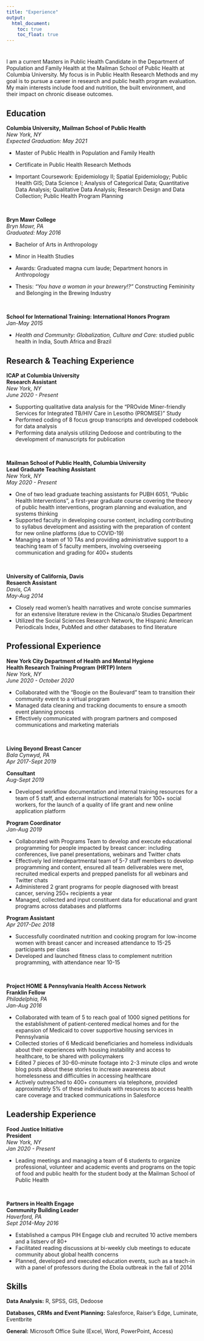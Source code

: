 ```yaml
---
title: "Experience"
output: 
  html_document:
    toc: true
    toc_float: true
---
```

# {.tabset}

I am a current Masters in Public Health Candidate in the Department of Population and Family Health at the Mailman School of Public Health at Columbia University. My focus is in Public Health Research Methods and my goal is to pursue a career in research and public health program evaluation. My main interests include food and nutrition, the built environment, and their impact on chronic disease outcomes.

## Education

**Columbia University, Mailman School of Public Health**  
*New York, NY*  
*Expected Graduation: May 2021*

* Master of Public Health in Population and Family Health

* Certificate in Public Health Research Methods  

* Important Coursework: Epidemiology II; Spatial Epidemiology; Public Health GIS; Data Science I; Analysis of Categorical Data; Quantitative Data Analysis; Qualitative Data Analysis; Research Design and Data Collection; Public Health Program Planning

<br>

**Bryn Mawr College**  
*Bryn Mawr, PA*  
*Graduated: May 2016*

* Bachelor of Arts in Anthropology

* Minor in Health Studies

* Awards: Graduated magna cum laude; Department honors in Anthropology

* Thesis: *"You have a woman in your brewery!?"* Constructing Femininity and Belonging in the Brewing Industry

<br>

**School for International Training: International Honors Program**  
*Jan-May 2015*

* *Health and Community: Globalization, Culture and Care:* studied public health in India, South Africa and Brazil

## Research & Teaching Experience

**ICAP at Columbia University**  
**Research Assistant**  
*New York, NY*  
*June 2020 - Present*

* Supporting qualitative data analysis for the “PROvide Miner-friendly Services for Integrated TB/HIV Care in Lesotho (PROMISE)” Study
* Performed coding of 8 focus group transcripts and developed codebook for data analysis
* Performing data analysis utilizing Dedoose and contributing to the development of manuscripts for publication

<br>

**Mailman School of Public Health, Columbia University**  
**Lead Graduate Teaching Assistant**  
*New York, NY*  
*May 2020 - Present*

* One of two lead graduate teaching assistants for PUBH 6051, “Public Health Interventions”, a first-year graduate course covering the theory of public health interventions, program planning and evaluation, and systems thinking
* Supported faculty in developing course content, including contributing to syllabus development and assisting with the preparation of content for new online platforms (due to COVID-19)
* Managing a team of 10 TAs and providing administrative support to a teaching team of 5 faculty members, involving overseeing communication and grading for 400+ students

<br>

**University of California, Davis**  
**Resaerch Assistant**  
*Davis, CA*  
*May-Aug 2014*

* Closely read women’s health narratives and wrote concise summaries for an extensive literature review in the Chicana/o Studies Department
* Utilized the Social Sciences Research Network, the Hispanic American Periodicals Index, PubMed and other databases to find literature

## Professional Experience

**New York City Department of Health and Mental Hygiene**  
**Health Research Training Program (HRTP) Intern**  
*New York, NY*  
*June 2020 - October 2020*

* Collaborated with the “Boogie on the Boulevard” team to transition their community event to a virtual program 
* Managed data cleaning and tracking documents to ensure a smooth event planning process
* Effectively communicated with program partners and composed communications and marketing materials

<br>

**Living Beyond Breast Cancer**  
*Bala Cynwyd, PA*  
*Apr 2017-Sept 2019*

**Consultant**  
*Aug-Sept 2019*

* Developed workflow documentation and internal training resources for a team of 5 staff, and external instructional materials for 100+ social workers, for the launch of a quality of life grant and new online application platform

**Program Coordinator**  
*Jan-Aug 2019*

* Collaborated with Programs Team to develop and execute educational programming for people impacted by breast cancer: including conferences, live panel presentations, webinars and Twitter chats
* Effectively led interdepartmental team of 5-7 staff members to develop programming and content, ensured all team deliverables were met, recruited medical experts and prepped panelists for all webinars and Twitter chats
* Administered 2 grant programs for people diagnosed with breast cancer, serving 250+ recipients a year
* Managed, collected and input constituent data for educational and grant programs across databases and platforms  

**Program Assistant**  
*Apr 2017-Dec 2018*

* Successfully coordinated nutrition and cooking program for low-income women with breast cancer and increased attendance to 15-25 participants per class
* Developed and launched fitness class to complement nutrition programming, with attendance near 10-15

<br>

**Project HOME & Pennsylvania Health Access Network**  
**Franklin Fellow**  
*Philadelphia, PA*  
*Jan-Aug 2016*

* Collaborated with team of 5 to reach goal of 1000 signed petitions for the establishment of patient-centered medical homes and for the expansion of Medicaid to cover supportive housing services in Pennsylvania
* Collected stories of 6 Medicaid beneficiaries and homeless individuals about their experiences with housing instability and access to healthcare, to be shared with policymakers
* Edited 7 pieces of 30-60-minute footage into 2-3 minute clips and wrote blog posts about these stories to increase awareness about homelessness and difficulties in accessing healthcare
* Actively outreached to 400+ consumers via telephone, provided approximately 5% of these individuals with resources to access health care coverage and tracked communications in Salesforce

## Leadership Experience

**Food Justice Initiative**  
**President**  
*New York, NY*  
*Jan 2020 - Present*

* Leading meetings and managing a team of 6 students to organize professional, volunteer and academic events and programs on the topic of food and public health for the student body at the Mailman School of Public Health

<br>

**Partners in Health Engage**  
**Community Building Leader**  
*Haverford, PA*  
*Sept 2014-May 2016*

* Established a campus PIH Engage club and recruited 10 active members and a listserv of 80+
* Facilitated reading discussions at bi-weekly club meetings to educate community about global health concerns 
* Planned, developed and executed education events, such as a teach-in with a panel of professors during the Ebola outbreak in the fall of 2014

## Skills

**Data Analysis:** R, SPSS, GIS, Dedoose 

**Databases, CRMs and Event Planning:** Salesforce, Raiser's Edge, Luminate, Eventbrite  

**General:** Microsoft Office Suite (Excel, Word, PowerPoint, Access)
